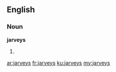 ==English==

===Noun===
'''jarveys'''

# {{plural of|jarvey}}

[[ar:jarveys]]
[[fr:jarveys]]
[[ku:jarveys]]
[[my:jarveys]]